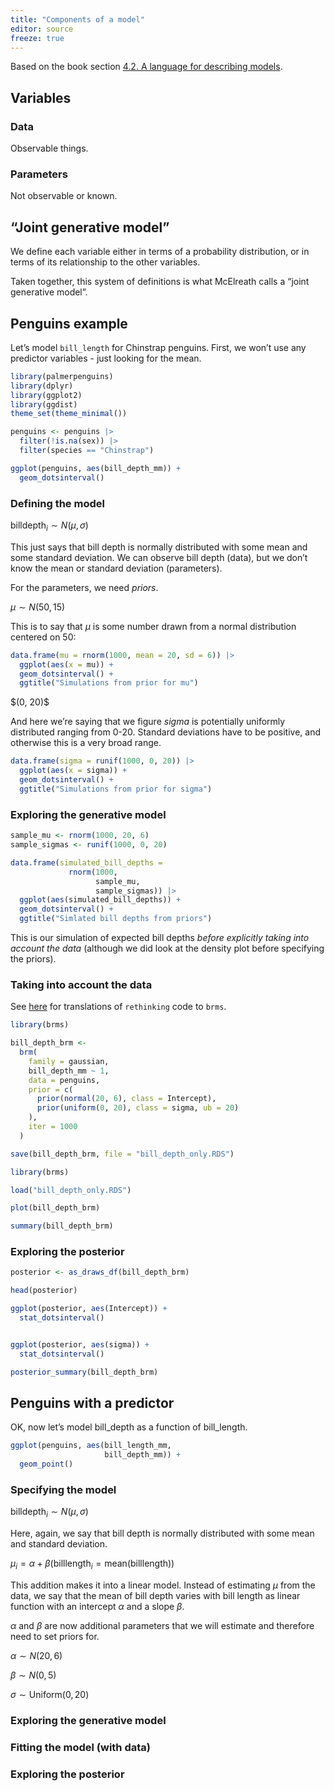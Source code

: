 ```yaml
---
title: "Components of a model"
editor: source
freeze: true
---
```


Based on the book section [4.2. A language for describing models](https://learning.oreilly.com/library/view/statistical-rethinking-2nd/9780429639142/xhtml/06_Contents.xhtml#sec4_2).

## Variables

### Data

Observable things.

### Parameters

Not observable or known.

## "Joint generative model"

We define each variable either in terms of a probability distribution, or in terms of its relationship to the other variables.

Taken together, this system of definitions is what McElreath calls a "joint generative model".

## Penguins example

Let's model `bill_length` for Chinstrap penguins.
First, we won't use any predictor variables - just looking for the mean.

```r

library(palmerpenguins)
library(dplyr)
library(ggplot2)
library(ggdist)
theme_set(theme_minimal())

penguins <- penguins |>
  filter(!is.na(sex)) |>
  filter(species == "Chinstrap") 

ggplot(penguins, aes(bill_depth_mm)) +
  geom_dotsinterval()

```

### Defining the model

$\text{billdepth}_i \sim N(\mu, \sigma)$

This just says that bill depth is normally distributed with some mean and some standard deviation.
We can observe bill depth (data), but we don't know the mean or standard deviation (parameters).

For the parameters, we need *priors*.

$\mu \sim N(50, 15)$

This is to say that $\mu$ is some number drawn from a normal distribution centered on 50:

```r

data.frame(mu = rnorm(1000, mean = 20, sd = 6)) |>
  ggplot(aes(x = mu)) +
  geom_dotsinterval() +
  ggtitle("Simulations from prior for mu")

```

\$\sigma \sim \text{Uniform}(0, 20)\$

And here we're saying that we figure $sigma$ is potentially uniformly distributed ranging from 0-20.
Standard deviations have to be positive, and otherwise this is a very broad range.

```r

data.frame(sigma = runif(1000, 0, 20)) |>
  ggplot(aes(x = sigma)) +
  geom_dotsinterval() +
  ggtitle("Simulations from prior for sigma")

```

### Exploring the generative model

```r

sample_mu <- rnorm(1000, 20, 6)
sample_sigmas <- runif(1000, 0, 20)

data.frame(simulated_bill_depths = 
             rnorm(1000, 
                   sample_mu,
                   sample_sigmas)) |>
  ggplot(aes(simulated_bill_depths)) +
  geom_dotsinterval() +
  ggtitle("Simlated bill depths from priors")
```

This is our simulation of expected bill depths *before explicitly taking into account the data* (although we did look at the density plot before specifying the priors).

### Taking into account the data

See [here](https://bookdown.org/content/4857/geocentric-models.html#finding-the-posterior-distribution-with-quap-brm.) for translations of `rethinking` code to `brms`.

```r
library(brms)

bill_depth_brm <-
  brm(
    family = gaussian,
    bill_depth_mm ~ 1,
    data = penguins,
    prior = c(
      prior(normal(20, 6), class = Intercept),
      prior(uniform(0, 20), class = sigma, ub = 20)
    ),
    iter = 1000
  )

```

```r

save(bill_depth_brm, file = "bill_depth_only.RDS")
```

```r
library(brms)

load("bill_depth_only.RDS")

```

```r
plot(bill_depth_brm)

```

```r

summary(bill_depth_brm)

```

### Exploring the posterior

```r

posterior <- as_draws_df(bill_depth_brm)

head(posterior)

```

```r

ggplot(posterior, aes(Intercept)) +
  stat_dotsinterval()


ggplot(posterior, aes(sigma)) +
  stat_dotsinterval()
```

```r

posterior_summary(bill_depth_brm)

```

## Penguins with a predictor

OK, now let's model bill_depth as a function of bill_length.

```r

ggplot(penguins, aes(bill_length_mm, 
                     bill_depth_mm)) +
  geom_point()

```

### Specifying the model

$\text{billdepth}_i \sim N(\mu, \sigma)$

Here, again, we say that bill depth is normally distributed with some mean and standard deviation.

$\mu_i = \alpha + \beta(\text{billlength}_i = \text{mean}(\text{billlength}))$

This addition makes it into a linear model.
Instead of estimating $\mu$ from the data, we say that the mean of bill depth varies with bill length as linear function with an intercept $\alpha$ and a slope $\beta$.

$\alpha$ and $\beta$ are now additional parameters that we will estimate and therefore need to set priors for.

$\alpha \sim N(20, 6)$

$\beta \sim N(0, 5)$

$\sigma \sim \text{Uniform}(0, 20)$

### Exploring the generative model

### Fitting the model (with data)

### Exploring the posterior
